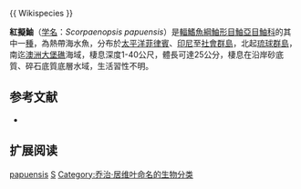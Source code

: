 {{Speciesbox
| name = 紅擬鮋
| image = Papuan Scorpionfish, Bunaken Island.jpg
| image_width = 250px
| status = NE
| status_system = IUCN3.1
| genus = Scorpaenopsis
| species = papuensis
| authority =  [[Cuvier|Cuvier]], 1829
| synonyms = *''Scorpaena papuensis, Cuvier, 1829''
}}{{ Wikispecies }}

'''紅擬鮋'''（[[学名|学名]]：''Scorpaenopsis papuensis''）是[[輻鰭魚綱|輻鰭魚綱]][[鮋形目|鮋形目]][[鮋亞目|鮋亞目]][[鮋科|鮋科]]的其中一[[種|種]]，為熱帶海水魚，分布於[[太平洋|太平洋]][[菲律賓|菲律賓]]、[[印尼|印尼]]至[[社會群島|社會群島]]，北起[[琉球群島|琉球群島]]，南迄[[澳洲|澳洲]][[大堡礁|大堡礁]]海域，棲息深度1-40公尺，體長可達25公分，棲息在沿岸砂底質、碎石底質底層水域，生活習性不明。

==参考文献==
*{{FishBase_species|genus=Scorpaenopsis|species=papuensis|year=2014|month=7}}

== 扩展阅读 ==
{{refbegin}}
{{wikispecies-inline|Scorpaenopsis papuensis|紅擬鮋}}
{{refend}}
{{Taxonbar|from=Q2434322}}

[[Category:擬鮋屬|papuensis]]
[[Category:1829年描述的魚類|S]]
[[Category:乔治·居维叶命名的生物分类|Category:乔治·居维叶命名的生物分类]]


{{鮋形目小作品}}